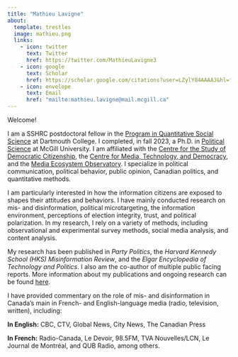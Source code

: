 ```yaml
---
title: "Mathieu Lavigne"
about:
  template: trestles
  image: mathieu.png
  links:
    - icon: twitter
      text: Twitter
      href: https://twitter.com/MathieuLavigne3
    - icon: google
      text: Scholar
      href: https://scholar.google.com/citations?user=LZylY84AAAAJ&hl=fr&oi=ao
    - icon: envelope
      text: Email
      href: "mailto:mathieu.lavigne@mail.mcgill.ca"
---
```


<section class="about">

Welcome! 

I am a SSHRC postdoctoral fellow in the [Program in Quantitative Social Science](https://qss.dartmouth.edu/) at Dartmouth College. I completed, in fall 2023, a Ph.D. in [Political Science](https://www.mcgill.ca/politicalscience/){target="_blank"} at McGill University. I am affiliated with the [Centre for the Study of Democratic Citizenship](https://csdc-cecd.ca/){target="_blank"}, the [Centre for Media, Technology, and Democracy](https://www.mediatechdemocracy.com/){target="_blank"}, and the [Media Ecosystem Observatory](https://www.mediaecosystemobservatory.com/){target="_blank"}. I specialize in political communication, political behavior, public opinion, Canadian politics, and quantitative methods. 

I am particularly interested in how the information citizens are exposed to shapes their attitudes and behaviors. I have mainly conducted research on mis- and disinformation, political microtargeting, the information environment, perceptions of election integrity, trust, and political polarization. In my research, I rely on a variety of methods, including observational and experimental survey methods, social media analysis, and content analysis. 

My research has been published in *Party Politics*, the *Harvard Kennedy School (HKS) Misinformation Review*, and the *Elgar Encyclopedia of Technology and Politics*. I also am the co-author of multiple public facing reports. More information about my publications and ongoing research can be found [here](./Research/index.qmd){target="_blank"}.

I have provided commentary on the role of mis- and disinformation in Canada's main in French- and English-language media (radio, television, written), including: 

**In English:** CBC, CTV, Global News, City News, The Canadian Press 

**In French:** Radio-Canada, Le Devoir, 98.5FM, TVA Nouvelles/LCN, Le Journal de Montréal, and QUB Radio, among others. 

</section>